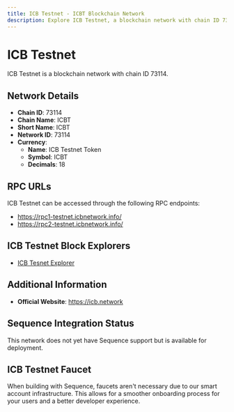 ```yaml
--- 
title: ICB Testnet - ICBT Blockchain Network
description: Explore ICB Testnet, a blockchain network with chain ID 73114. Learn about its native currency, ICB Testnet Token, and how to interact with the network.
---
```


# ICB Testnet

ICB Testnet is a blockchain network with chain ID 73114.

## Network Details

- **Chain ID**: 73114
- **Chain Name**: ICBT
- **Short Name**: ICBT
- **Network ID**: 73114
- **Currency**: 
  - **Name**: ICB Testnet Token
  - **Symbol**: ICBT
  - **Decimals**: 18

## RPC URLs

ICB Testnet can be accessed through the following RPC endpoints:

- https://rpc1-testnet.icbnetwork.info/
- https://rpc2-testnet.icbnetwork.info/

## ICB Testnet Block Explorers

- [ICB Tesnet Explorer](https://testnet.icbscan.io)

## Additional Information

- **Official Website**: https://icb.network

## Sequence Integration Status

This network does not yet have Sequence support but is available for deployment.

## ICB Testnet Faucet

When building with Sequence, faucets aren't necessary due to our smart account infrastructure. This allows for a smoother onboarding process for your users and a better developer experience.
